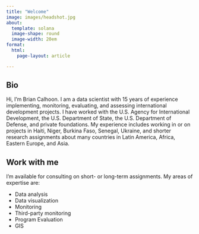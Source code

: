 ```yaml
---
title: "Welcome"
image: images/headshot.jpg
about:
  template: solana
  image-shape: round
  image-width: 20em
format:
  html:
    page-layout: article

---
```


## Bio

Hi, I'm Brian Calhoon. I am a data scientist with 15 years of experience implementing, monitoring, evaluating, and assessing international development projects. I have worked with the U.S. Agency for International Development, the U.S. Department of State, the U.S. Department of Defense, and private foundations. My experience includes working in or on projects in Haiti, Niger, Burkina Faso, Senegal, Ukraine, and shorter research assignments about many countries in Latin America, Africa, Eastern Europe, and Asia.

## Work with me

I'm available for consulting on short- or long-term assignments. My areas of expertise are:

* Data analysis
* Data visualization
* Monitoring
* Third-party monitoring
* Program Evaluation
* GIS
  


